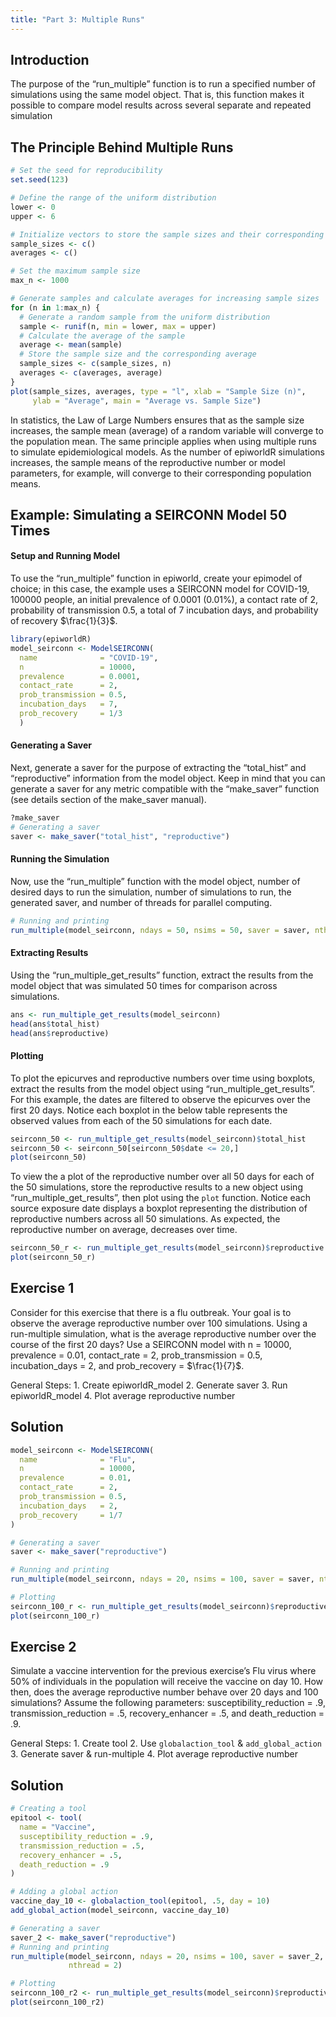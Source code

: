 ```yaml
---
title: "Part 3: Multiple Runs"
---
```


## Introduction

The purpose of the "run_multiple" function is to run a specified number of simulations using the same model object. That is, this function makes it possible to compare model results across several separate and repeated simulation

## The Principle Behind Multiple Runs
```r
# Set the seed for reproducibility
set.seed(123)

# Define the range of the uniform distribution
lower <- 0
upper <- 6

# Initialize vectors to store the sample sizes and their corresponding averages
sample_sizes <- c()
averages <- c()

# Set the maximum sample size
max_n <- 1000

# Generate samples and calculate averages for increasing sample sizes
for (n in 1:max_n) {
  # Generate a random sample from the uniform distribution
  sample <- runif(n, min = lower, max = upper)
  # Calculate the average of the sample
  average <- mean(sample)
  # Store the sample size and the corresponding average
  sample_sizes <- c(sample_sizes, n)
  averages <- c(averages, average)
}
plot(sample_sizes, averages, type = "l", xlab = "Sample Size (n)", 
     ylab = "Average", main = "Average vs. Sample Size")
```

In statistics, the Law of Large Numbers ensures that as the sample size increases, 
the sample mean (average) of a random variable will converge to the population mean.
The same principle applies when using multiple runs to simulate epidemiological 
models. As the number of epiworldR simulations increases, the sample means of 
the reproductive number or model parameters, for example, will converge to their 
corresponding population means.

## Example: Simulating a SEIRCONN Model 50 Times

#### Setup and Running Model

To use the "run_multiple" function in epiworld, create your epimodel of choice; in this case, the example uses a SEIRCONN model for COVID-19, 100000 people, an initial prevalence of 0.0001 (0.01%), a contact rate of 2, probability of transmission 0.5, a total of 7 incubation days, and probability of recovery $\frac{1}{3}$.

```r
library(epiworldR)
model_seirconn <- ModelSEIRCONN(
  name              = "COVID-19",
  n                 = 10000, 
  prevalence        = 0.0001, 
  contact_rate      = 2,
  prob_transmission = 0.5,
  incubation_days   = 7,
  prob_recovery     = 1/3
  )
```

#### Generating a Saver

Next, generate a saver for the purpose of extracting the "total_hist" and 
"reproductive" information from the model object. Keep in mind that you can 
generate a saver for any metric compatible with the "make_saver" function 
(see details section of the make_saver manual).

```r
?make_saver
# Generating a saver
saver <- make_saver("total_hist", "reproductive")
```

#### Running the Simulation

Now, use the "run_multiple" function with the model object, number of desired 
days to run the simulation, number of simulations to run, the generated saver, 
and number of threads for parallel computing.

```r

# Running and printing
run_multiple(model_seirconn, ndays = 50, nsims = 50, saver = saver, nthread = 2)
```

#### Extracting Results

Using the "run_multiple_get_results" function, extract the results from the 
model object that was simulated 50 times for comparison across simulations.

```r
ans <- run_multiple_get_results(model_seirconn)
head(ans$total_hist)
head(ans$reproductive)
```

#### Plotting

To plot the epicurves and reproductive numbers over time using boxplots, extract 
the results from the model object using "run_multiple_get_results". For this 
example, the dates are filtered to observe the epicurves over the first 20 days. 
Notice each boxplot in the below table represents the observed values from each 
of the 50 simulations for each date.

```r
seirconn_50 <- run_multiple_get_results(model_seirconn)$total_hist
seirconn_50 <- seirconn_50[seirconn_50$date <= 20,]
plot(seirconn_50)
```

To view the a plot of the reproductive number over all 50 days for each of the 
50 simulations, store the reproductive results to a new object using 
"run_multiple_get_results", then plot using the `plot` function. Notice each 
source exposure date displays a boxplot representing the distribution of 
reproductive numbers across all 50 simulations. As expected, the reproductive 
number on average, decreases over time.

```r
seirconn_50_r <- run_multiple_get_results(model_seirconn)$reproductive
plot(seirconn_50_r)
```

## Exercise 1

Consider for this exercise that there is a flu outbreak. Your goal is to 
observe the average reproductive number over 100 simulations. Using a 
run-multiple simulation, what is the average reproductive number 
over the course of the first 20 days? Use a SEIRCONN model with n = 10000,
prevalence = 0.01, contact_rate = 2, prob_transmission = 0.5, 
incubation_days = 2, and prob_recovery = $\frac{1}{7}$.

:::{.callout-tip collapse="true"}
General Steps:
1. Create epiworldR_model
2. Generate saver
3. Run epiworldR_model
4. Plot average reproductive number
:::

:::{.callout-note collapse="true"}
## Solution 
```r
model_seirconn <- ModelSEIRCONN(
  name              = "Flu",
  n                 = 10000, 
  prevalence        = 0.01, 
  contact_rate      = 2,
  prob_transmission = 0.5,
  incubation_days   = 2,
  prob_recovery     = 1/7
)

# Generating a saver
saver <- make_saver("reproductive")

# Running and printing
run_multiple(model_seirconn, ndays = 20, nsims = 100, saver = saver, nthread = 2)

# Plotting
seirconn_100_r <- run_multiple_get_results(model_seirconn)$reproductive
plot(seirconn_100_r)
```
:::

## Exercise 2
Simulate a vaccine intervention for the previous exercise's Flu virus where 50% 
of individuals in the population will receive the vaccine on day 10. How then, 
does the average reproductive number behave over 20 days and 100 simulations? 
Assume the following parameters: susceptibility_reduction = .9, 
transmission_reduction = .5, recovery_enhancer = .5, and death_reduction = .9. 

:::{.callout-tip collapse="true}
General Steps:
1. Create tool
2. Use `globalaction_tool` & `add_global_action`
3. Generate saver & run-multiple
4. Plot average reproductive number
:::

:::{.callout-note collapse="true"}
## Solution
```r
# Creating a tool
epitool <- tool(
  name = "Vaccine",
  susceptibility_reduction = .9,
  transmission_reduction = .5,
  recovery_enhancer = .5, 
  death_reduction = .9
)

# Adding a global action
vaccine_day_10 <- globalaction_tool(epitool, .5, day = 10)
add_global_action(model_seirconn, vaccine_day_10)

# Generating a saver
saver_2 <- make_saver("reproductive")
# Running and printing
run_multiple(model_seirconn, ndays = 20, nsims = 100, saver = saver_2, 
             nthread = 2)

# Plotting
seirconn_100_r2 <- run_multiple_get_results(model_seirconn)$reproductive
plot(seirconn_100_r2)
```
:::
